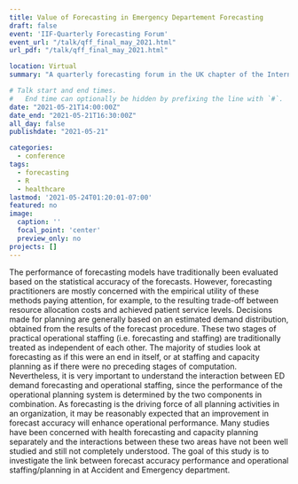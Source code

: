 ```yaml
---
title: Value of Forecasting in Emergency Departement Forecasting
draft: false
event: 'IIF-Quarterly Forecasting Forum'
event_url: "/talk/qff_final_may_2021.html"
url_pdf: "/talk/qff_final_may_2021.html"

location: Virtual
summary: "A quarterly forecasting forum in the UK chapter of the International Institute of Forecasters."

# Talk start and end times.
#   End time can optionally be hidden by prefixing the line with `#`.
date: "2021-05-21T14:00:00Z"
date_end: "2021-05-21T16:30:00Z"
all_day: false
publishdate: "2021-05-21"

categories:
  - conference
tags:
  - forecasting
  - R
  - healthcare
lastmod: '2021-05-24T01:20:01-07:00'
featured: no
image:
  caption: ''
  focal_point: 'center'
  preview_only: no
projects: []
---
```


The performance of forecasting models have traditionally been evaluated based on the statistical accuracy of the forecasts. However, forecasting practitioners are mostly concerned with the empirical utility of these methods paying attention, for example, to the resulting trade-off between resource allocation costs and achieved patient service levels.
Decisions made for planning are generally based on an estimated demand distribution, obtained from the results of the forecast procedure.
These two stages of practical operational staffing (i.e. forecasting and staffing) are traditionally treated as independent of each other. The majority of studies look at forecasting as if this were an end in itself, or at staffing and capacity planning as if there were no preceding stages of computation. Nevertheless, it is very important to understand the interaction between ED demand forecasting and operational staffing, since the performance of the operational planning system is determined by the two components in combination.
As forecasting is the driving force of all planning activities in an organization, it may be reasonably expected that an improvement in forecast accuracy will enhance operational performance. Many studies have been concerned with health forecasting and capacity planning separately and the interactions between these two areas have not been well studied and still not completely understood.
 The goal of this study is to investigate the link between forecast accuracy performance and operational staffing/planning in at Accident and Emergency department.
